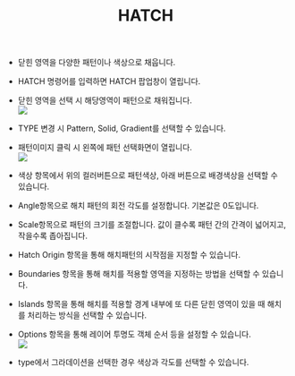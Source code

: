 ﻿---
title: HATCH
---


[image1]: ../../../../../assets/images/commands/hatch/image1.png
[image2]: ../../../../../assets/images/commands/hatch/image2.png
[image3]: ../../../../../assets/images/commands/hatch/image3.png


* 닫힌 영역을 다양한 패턴이나 색상으로 채웁니다.  
* HATCH 명령어를 입력하면 HATCH 팝업창이 열립니다.  
* 닫힌 영역을 선택 시 해당영역이 패턴으로 채워집니다.   
  ![][image1]  
    
* TYPE 변경 시 Pattern, Solid, Gradient를 선택할 수 있습니다.  
* 패턴이미지 클릭 시 왼쪽에 패턴 선택화면이 열립니다.  
  ![][image2]  
* 색상 항목에서 위의 컬러버튼으로  패턴색상, 아래 버튼으로 배경색상을 선택할 수 있습니다.  
* Angle항목으로 해치 패턴의 회전 각도를 설정합니다. 기본값은 0도입니다.  
* Scale항목으로 패턴의 크기를 조절합니다. 값이 클수록 패턴 간의 간격이 넓어지고, 작을수록 좁아집니다.  
* Hatch Origin 항목을 통해 해치패턴의 시작점을 지정할 수 있습니다.  
* Boundaries 항목을 통해 해치를 적용할 영역을 지정하는 방법을 선택할 수 있습니다.  
* Islands 항목을 통해 해치를 적용할 경계 내부에 또 다른 닫힌 영역이 있을 때 해치를 처리하는 방식을 선택할 수 있습니다.  
* Options 항목을 통해 레이어 투명도 객체 순서 등을 설정할 수 있습니다.  
  ![][image3]  
* type에서 그라데이션을 선택한 경우 색상과 각도를 선택할 수 있습니다.



